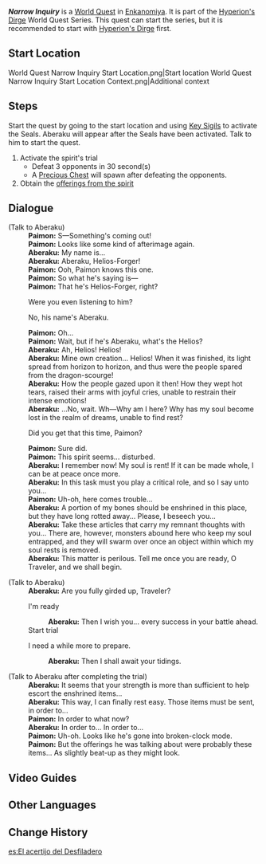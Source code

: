{{Quest Infobox
|id            = 72247
|image         = World Quest Narrow Inquiry Start Location Context.png
|type          = World
|chapter       = Hyperion's Dirge
|region        = Inazuma
|area          = Enkanomiya
|subarea       = The Narrows
|summary       = 
|startLocation = [[The Narrows]], [[Enkanomiya]], [[Inazuma]]
|requirement   = [[The Subterranean Trials of Drake and Serpent]]
|concurrent    = Temple Inquiry
|concurrent2   = Serpent's Heart Inquiry
|parent        = Hyperion's Dirge (Quest)
|other         = {{Card|Offerings of The Narrows|1}}
|characters    = Aberaku; Paimon; Traveler
}}
'''''Narrow Inquiry''''' is a [[World Quest]] in [[Enkanomiya]]. It is part of the [[Hyperion's Dirge]] World Quest Series. This quest can start the series, but it is recommended to start with [[Hyperion's Dirge (Quest)|Hyperion's Dirge]] first.

==Start Location==
<gallery>
World Quest Narrow Inquiry Start Location.png|Start location
World Quest Narrow Inquiry Start Location Context.png|Additional context
</gallery>

==Steps==
Start the quest by going to the start location and using [[Key Sigil]]s to activate the Seals. Aberaku will appear after the Seals have been activated. Talk to him to start the quest.

# Activate the spirit's trial
#* Defeat 3 opponents in 30 second(s)<br />{{Enemy|Primordial Bathysmal Vishap Hatchling|x=3}}
#* A [[Precious Chest]] will spawn after defeating the opponents.
# Obtain the [[Offerings of The Narrows|offerings from the spirit]]

==Dialogue==
{{Quest Description|Clear the trials according to the path prescribed by the spirit named Aberaku and obtain the offerings...}}
{{Dialogue start}}
;(Talk to Aberaku)
:'''Paimon:''' S&mdash;Something's coming out!
:'''Paimon:''' Looks like some kind of afterimage again.
:'''Aberaku:''' My name is...
:'''Aberaku:''' Aberaku, Helios-Forger!
:'''Paimon:''' Ooh, Paimon knows this one.
:'''Paimon:''' So what he's saying is&mdash;
:'''Paimon:''' That he's Helios-Forger, right?
:{{DIcon}} Were you even listening to him?
:{{DIcon}} No, his name's Aberaku.
:'''Paimon:''' Oh...
:'''Paimon:''' Wait, but if he's Aberaku, what's the Helios?
:'''Aberaku:''' Ah, Helios! Helios!
:'''Aberaku:''' Mine own creation... Helios! When it was finished, its light spread from horizon to horizon, and thus were the people spared from the dragon-scourge!
:'''Aberaku:''' How the people gazed upon it then! How they wept hot tears, raised their arms with joyful cries, unable to restrain their intense emotions!
:'''Aberaku:''' ...No, wait. Wh—Why am I here? Why has my soul become lost in the realm of dreams, unable to find rest?
:{{DIcon}} Did you get that this time, Paimon?
:'''Paimon:''' Sure did.
:'''Paimon:''' This spirit seems... disturbed.
:'''Aberaku:''' I remember now! My soul is rent! If it can be made whole, I can be at peace once more.
:'''Aberaku:''' In this task must you play a critical role, and so I say unto you...
:'''Paimon:''' Uh-oh, here comes trouble...
:'''Aberaku:''' A portion of my bones should be enshrined in this place, but they have long rotted away... Please, I beseech you...
:'''Aberaku:''' Take these articles that carry my remnant thoughts with you... There are, however, monsters abound here who keep my soul entrapped, and they will swarm over once an object within which my soul rests is removed.
:'''Aberaku:''' This matter is perilous. Tell me once you are ready, O Traveler, and we shall begin.

;(Talk to Aberaku)
:'''Aberaku:''' Are you fully girded up, Traveler?
:{{DIcon}} I'm ready
::'''Aberaku:''' Then I wish you... every success in your battle ahead.
:;Start trial
:{{DIcon}} I need a while more to prepare.
::'''Aberaku:''' Then I shall await your tidings.

;(Talk to Aberaku after completing the trial)
:'''Aberaku:''' It seems that your strength is more than sufficient to help escort the enshrined items...
:'''Aberaku:''' This way, I can finally rest easy. Those items must be sent, in order to...
:'''Paimon:''' In order to what now?
:'''Aberaku:''' In order to... In order to...
:'''Paimon:''' Uh-oh. Looks like he's gone into broken-clock mode.
:'''Paimon:''' But the offerings he was talking about were probably these items... As slightly beat-up as they might look.
{{Dialogue end}}

==Video Guides==
{{EVT
|video1   = https://youtu.be/mkiSPJTeOSE
|caption1 = Cliff jumping trick
}}

==Other Languages==
{{Other Languages
|en      = Narrow Inquiry
|zhs     = 狭间的叩问
|zhs_rm  = Xiá Jiān de Kòuwèn
|zht     = 狹間的叩問
|zht_rm  = Xiá Jiān de Kòuwèn
|zh_tl   = Inquiry in the Narrows
|ja      = 狭間を訪ねる
|ja_rm   = Hazama wo Tazuneru
|ja_tl   = Visiting the Valley
|ko      = 협곡의 질문
|ko_rm   = Hyeopgok-ui Jilmun
|ko_tl   = Canyon's Question
|es      = El acertijo del Desfiladero
|es_tl   = The Riddle of the {{w|Defile_(geography)|Defile}}
|fr      = Enquête engorgée
|fr_tl   = Clogged Inquiry
|fr_note = Pun with the French name of [[The Narrows]], ''Les '''Gorge'''s'' "The Gorges", and ''en'''gorge'''r'' "to clog, to congest".
|ru      = Испытание Теснины
|ru_tl   = Gorge Inquiry
|th      = คำถามของช่องแคบ
|th_rm   = 
|th_tl   = 
|vi      = Thăm Dò Lối Mòn Khe Núi
|vi_tl   = 
|de      = Schmale Befragung
|de_tl   = Narrow Inquiry
|id      = Penelaahan Narrow
|id_tl   = Narrow Inquiry
|pt      = Investigação Estreita
|pt_tl   = 
|tr      = Tıkanmış Sorgu
|tr_tl   = 
|it      = Indagine circoscritta
|it_tl   = 
}}

==Change History==
{{Change History|2.4}}

[[es:El acertijo del Desfiladero]]